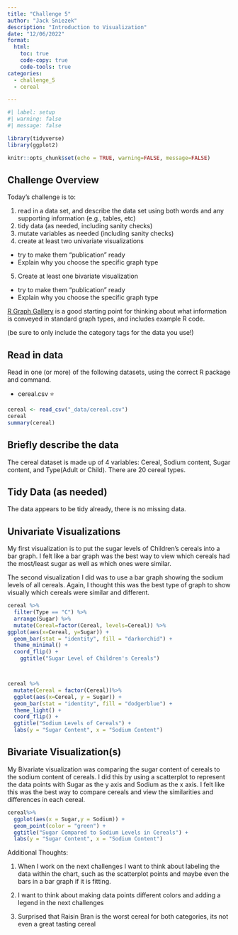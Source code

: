 ```yaml
---
title: "Challenge 5"
author: "Jack Sniezek"
description: "Introduction to Visualization"
date: "12/06/2022"
format:
  html:
    toc: true
    code-copy: true
    code-tools: true
categories:
  - challenge_5
  - cereal

---
```


```r
#| label: setup
#| warning: false
#| message: false

library(tidyverse)
library(ggplot2)

knitr::opts_chunk$set(echo = TRUE, warning=FALSE, message=FALSE)
```

## Challenge Overview

Today's challenge is to:

1)  read in a data set, and describe the data set using both words and any supporting information (e.g., tables, etc)
2)  tidy data (as needed, including sanity checks)
3)  mutate variables as needed (including sanity checks)
4)  create at least two univariate visualizations
   - try to make them "publication" ready
   - Explain why you choose the specific graph type
5)  Create at least one bivariate visualization
   - try to make them "publication" ready
   - Explain why you choose the specific graph type

[R Graph Gallery](https://r-graph-gallery.com/) is a good starting point for thinking about what information is conveyed in standard graph types, and includes example R code.

(be sure to only include the category tags for the data you use!)

## Read in data

Read in one (or more) of the following datasets, using the correct R package and command.

-   cereal.csv ⭐


```r

cereal <- read_csv("_data/cereal.csv")
cereal
summary(cereal)

```

## Briefly describe the data

The cereal dataset is made up of 4 variables: Cereal, Sodium content, Sugar content, and Type(Adult or Child). There are 20 cereal types.

## Tidy Data (as needed)

The data appears to be tidy already, there is no missing data.

## Univariate Visualizations

My first visualization is to put the sugar levels of Children's cereals into a bar graph. I felt like a bar graph was the best way to view which cereals had the most/least sugar as well as which ones were similar.

The second visualization I did was to use a bar graph showing the sodium levels of all cereals. Again, I thought this was the best type of graph to show visually which cereals were similar and different.
```r

cereal %>%
  filter(Type == "C") %>% 
  arrange(Sugar) %>%   
  mutate(Cereal=factor(Cereal, levels=Cereal)) %>%
ggplot(aes(x=Cereal, y=Sugar)) + 
  geom_bar(stat = "identity", fill = "darkorchid") +
  theme_minimal() +
  coord_flip() +
    ggtitle("Sugar Level of Children's Cereals")



cereal %>%
  mutate(Cereal = factor(Cereal))%>%
  ggplot(aes(x=Cereal, y = Sugar)) +
  geom_bar(stat = "identity", fill = "dodgerblue") +
  theme_light() +
  coord_flip() +
  ggtitle("Sodium Levels of Cereals") +
  labs(y = "Sugar Content", x = "Sodium Content")
```

## Bivariate Visualization(s)

My Bivariate visualization was comparing the sugar content of cereals to the sodium content of cereals. I did this by using a scatterplot to represent the data points with Sugar as the y axis and Sodium as the x axis. I felt like this was the best way to compare cereals and view the similarities and differences in each cereal.

```r
cereal%>%
  ggplot(aes(x = Sugar,y = Sodium)) +
  geom_point(color = "green") +
  ggtitle("Sugar Compared to Sodium Levels in Cereals") +
  labs(y = "Sugar Content", x = "Sodium Content")

```

Additional Thoughts:

1. When I work on the next challenges I want to think about labeling the data within the chart, such as the scatterplot points and maybe even the bars in a bar graph if it is fitting.

2. I want to think about making data points different colors and adding a legend in the next challenges

3. Surprised that Raisin Bran is the worst cereal for both categories, its not even a great tasting cereal
